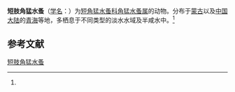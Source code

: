 {{Speciesbox
| name = 短肢角猛水蚤
| status = 
| status_system = 
| image = 
| genus = Cletocamptus
| species = feei
| authority = (Shen, 1956)<ref name='id12540'>{{cite web| url =http://www.bioinfo.cn/db05/BjdwSpecies.php?action=view&id=12540| title =短肢角猛水蚤| work =《中国动物物种编目数据库》| publisher =中国科学院微生物研究所| author =中国科学院动物研究所| accessdate =2009-04-28| deadurl =yes| archiveurl =https://web.archive.org/web/20160305092641/http://www.bioinfo.cn/db05/BjdwSpecies.php?action=view&id=12540| archivedate =2016-03-05}}</ref>
}}

'''短肢角猛水蚤'''（[[学名|学名]]：{{lang|la|''Cletocamptus feei''}}）为[[短角猛水蚤科|短角猛水蚤科]][[角猛水蚤属|角猛水蚤属]]的动物。分布于[[蒙古|蒙古]]以及[[中国大陆|中国大陆]]的[[青海|青海]]等地，多栖息于不同类型的淡水水域及半咸水中。<ref name='id12540'/>

== 参考文献 ==
{{reflist}}

{{Wikispecies|Cletocamptus feei}}
{{Taxonbar|from=Q7670262}}

[[Category:角猛水蚤属|短肢角猛水蚤]]


{{节肢动物小作品}}